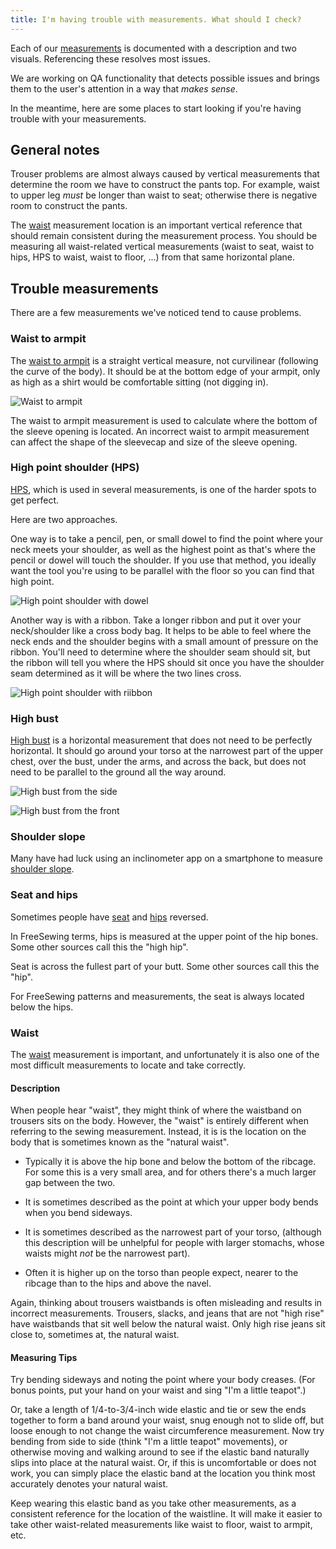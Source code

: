 ```yaml
---
title: I'm having trouble with measurements. What should I check?
---
```


Each of our [measurements](https://freesewing.org/docs/measurements) is
documented with a description and two visuals. Referencing these resolves most
issues.

We are working on QA functionality that detects possible issues and brings them
to the user's attention in a way that _makes sense_.

In the meantime, here are some places to start looking if you're having trouble
with your measurements.

## General notes

Trouser problems are almost always caused by vertical measurements that
determine the room we have to construct the pants top. For example, waist to
upper leg _must_ be longer than waist to seat; otherwise there is negative room
to construct the pants.

The [waist](#waist) measurement location is an important vertical reference
that should remain consistent during the measurement process.
You should be measuring all waist-related vertical measurements
(waist to seat, waist to hips, HPS to waist, waist to floor, ...)
from that same horizontal plane.

## Trouble measurements

There are a few measurements we've noticed tend to cause problems.

### Waist to armpit

The [waist to armpit](https://freesewing.org/docs/measurements/waisttoarmpit)
is a straight vertical measure, not curvilinear (following the curve of the
body). It should be at the bottom edge of your armpit, only as high as a shirt
would be comfortable sitting (not digging in).

![Waist to armpit](waisttoarmpit.jpg)

The waist to armpit measurement is used to calculate where the bottom
of the sleeve opening is located.
An incorrect waist to armpit measurement can affect the shape of the
sleevecap and size of the sleeve opening.

### High point shoulder (HPS)

[HPS](https://freesewing.org/docs/sewing/hps), which is used in several
measurements, is one of the harder spots to get perfect.

Here are two approaches.

One way is to take a pencil, pen, or small dowel to find the point where your
neck meets your shoulder, as well as the highest point as that's where the
pencil or dowel will touch the shoulder. If you use that method, you ideally
want the tool you're using to be parallel with the floor so you can find that
high point.

![High point shoulder with dowel](hps2.jpg)

Another way is with a ribbon. Take a longer ribbon and put it over your
neck/shoulder like a cross body bag. It helps to be able to feel where the neck
ends and the shoulder begins with a small amount of pressure on the ribbon.
You'll need to determine where the shoulder seam should sit, but the ribbon
will tell you where the HPS should sit once you have the shoulder seam
determined as it will be where the two lines cross.

![High point shoulder with riibbon](hps.jpg)

### High bust

[High bust](https://freesewing.org/docs/measurements/highbust) is a horizontal
measurement that does not need to be perfectly horizontal. It should go around
your torso at the narrowest part of the upper chest, over the bust, under the
arms, and across the back, but does not need to be parallel to the ground all
the way around.

![High bust from the side](highbust.jpg)

![High bust from the front](highbust2.jpg)

### Shoulder slope

Many have had luck using an inclinometer app on a smartphone to measure
[shoulder slope](https://freesewing.org/docs/measurements/shoulderslope).

### Seat and hips

Sometimes people have [seat](https://freesewing.org/docs/measurements/seat) and
[hips](https://freesewing.org/docs/measurements/hips) reversed.

In FreeSewing terms, hips is measured at the upper point of the hip bones. Some
other sources call this the "high hip".

Seat is across the fullest part of your butt. Some other sources call this the
"hip".

For FreeSewing patterns and measurements,
the seat is always located below the hips.

### Waist

The [waist](https://freesewing.org/docs/measurements/waist) measurement
is important, and unfortunately it is also one of the most difficult
measurements to locate and take correctly.

#### Description

When people hear "waist", they might think of where the waistband on
trousers sits on the body.
However, the "waist" is entirely different when referring to the
sewing measurement.
Instead, it is is the location on the body that is sometimes known as
the "natural waist".

- Typically it is above the hip bone and below the bottom of the ribcage.
  For some this is a very small area, and for others there's a much larger
  gap between the two.

- It is sometimes described as the point at which your upper body bends
  when you bend sideways.

- It is sometimes described as the narrowest part of your torso,
  (although this description will be unhelpful for people with larger
  stomachs, whose waists might _not_ be the narrowest part).

- Often it is higher up on the torso than people expect,
  nearer to the ribcage than to the hips and above the navel.

Again, thinking about trousers waistbands is often misleading and
results in incorrect measurements.
Trousers, slacks, and jeans that are not "high rise" have waistbands
that sit well below the natural waist.
Only high rise jeans sit close to, sometimes at, the natural waist.

#### Measuring Tips

Try bending sideways and noting the point where your body creases. (For bonus
points, put your hand on your waist and sing "I'm a little teapot".)

Or, take a length of 1/4-to-3/4-inch wide elastic and
tie or sew the ends together to form a band around your waist,
snug enough not to slide off, but loose enough to not change the
waist circumference measurement.
Now try bending from side to side (think "I'm a little teapot" movements),
or otherwise moving and walking around to see if the elastic band
naturally slips into place at the natural waist.
Or, if this is uncomfortable or does not work, you can simply place
the elastic band at the location you think most accurately denotes
your natural waist.

Keep wearing this elastic band as you take other measurements, as
a consistent reference for the location of the waistline.
It will make it easier to take other waist-related measurements
like waist to floor, waist to armpit, etc.
